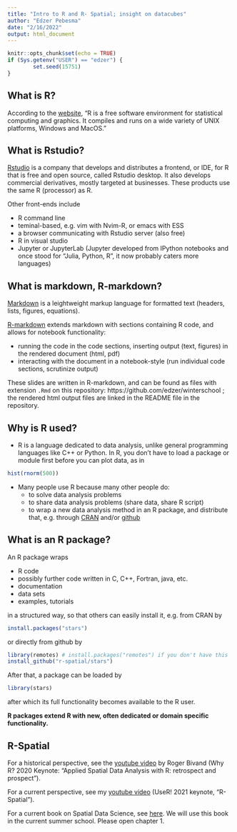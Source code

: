 ```yaml
---
title: "Intro to R and R- Spatial; insight on datacubes"
author: "Edzer Pebesma"
date: "2/16/2022"
output: html_document
---
```


```r
knitr::opts_chunk$set(echo = TRUE)
if (Sys.getenv("USER") == "edzer") {
		set.seed(15751)
}
```

## What is R?

According to the [website](https://r-project.org), "R is a free
software environment for statistical computing and graphics. It
compiles and runs on a wide variety of UNIX platforms, Windows
and MacOS."


## What is Rstudio?

[Rstudio](https://rstudio.com/) is a company that develops and
distributes a frontend, or IDE, for R that is free and open source,
called Rstudio desktop. It also develops commercial derivatives,
mostly targeted at businesses. These products use the same R
(processor) as R.

Other front-ends include 

* R command line
* teminal-based, e.g. vim with Nvim-R, or emacs with ESS
* a browser communicating with Rstudio server (also free)
* R in visual studio
* Jupyter or JupyterLab (Jupyter developed from IPython notebooks and once stood for "Julia, Python, R", it now probably caters more languages)

## What is markdown, R-markdown?

[Markdown](https://en.wikipedia.org/wiki/Markdown) is a leightweight
markup language for formatted text (headers, lists, figures, equations). 

[R-markdown](https://rmarkdown.rstudio.com/) extends markdown with 
sections containing R code, and allows for notebook functionality:

* running the code in the code sections, inserting output (text, figures) in the rendered document (html, pdf)
* interacting with the document in a notebook-style (run individual code sections, scrutinize output)

These slides are written in R-markdown, and can be found as files with extension `.Rmd` on this repository: https://github.com/edzer/winterschool ; the rendered html output files are linked in the README file in the repository.

## Why is R used?

* R is a language dedicated to data analysis, unlike general programming languages like C++ or Python. In R, you don't have to load a package or module first before you can plot data, as in
 
```r
hist(rnorm(500))
```

* Many people use R because many other people do:
    * to solve data analysis problems
    * to share data analysis problems (share data, share R script)
    * to wrap a new data analysis method in an R package, and distribute that, e.g. through [CRAN](https://cran.r-project.org/) and/or [github](https://github.com/r-spatial/stars)


## What is an R package?

An R package wraps

* R code
* possibly further code written in C, C++, Fortran, java, etc.
* documentation
* data sets
* examples, tutorials

in a structured way, so that others can easily install it, e.g. from CRAN by

```r
install.packages("stars")
```

or directly from github by

```r
library(remotes) # install.packages("remotes") if you don't have this
install_github("r-spatial/stars")
```

After that, a package can be loaded by

```r
library(stars)
```

after which its full functionality becomes available to the R user.

**R packages extend R with new, often dedicated or domain specific functionality.**


## R-Spatial

For a historical perspective, see the [youtube video](https://www.youtube.com/watch?v=mEAyQ8bv1zU) by Roger Bivand (Why R? 2020 Keynote: "Applied Spatial Data Analysis with R: retrospect and prospect").

For a current perspective, see my [youtube video](https://www.youtube.com/watch?v=cK08bxUJn5A) (UseR! 2021 keynote, "R-Spatial").

For a current book on Spatial Data Science, see [here](https://r-spatial.org/book). We will use this book in the current summer school. Please open chapter 1.


